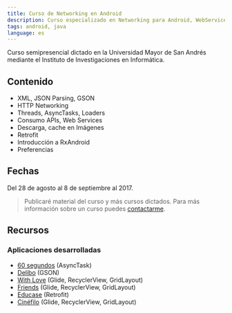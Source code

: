 ```yaml
---
title: Curso de Networking en Android
description: Curso especializado en Networking para Android, WebServices, consumo de APIs, Threads.
tags: android, java
language: es
---
```

Curso semipresencial dictado en la Universidad Mayor de San Andrés mediante el Instituto de Investigaciones en Informática.

## Contenido

* XML, JSON Parsing, GSON
* HTTP Networking
* Threads, AsyncTasks, Loaders
* Consumo APIs, Web Services
* Descarga, cache en Imágenes
* Retrofit
* Introducción a RxAndroid
* Preferencias

## Fechas

Del 28 de agosto al 8 de septiembre al 2017.

> Publicaré material del curso y más cursos dictados. Para más información sobre un curso puedes [contactarme](/contacto).

## Recursos

### Aplicaciones desarrolladas

* [60 segundos](https://github.com/alvareztech/CNA-60segundos) (AsyncTask)
* [Delibo](https://github.com/alvareztech/CNA-Delibo) (GSON)
* [With Love](https://github.com/alvareztech/CNA-WithLove) (Glide, RecyclerView, GridLayout)
* [Friends](https://github.com/alvareztech/CNA-Friends) (Glide, RecyclerView, GridLayout)
* [Educase](https://github.com/alvareztech/CNA-Educase) (Retrofit)
* [Cinéfilo](https://github.com/alvareztech/CNA-Cinefilo) (Glide, RecyclerView, GridLayout)
